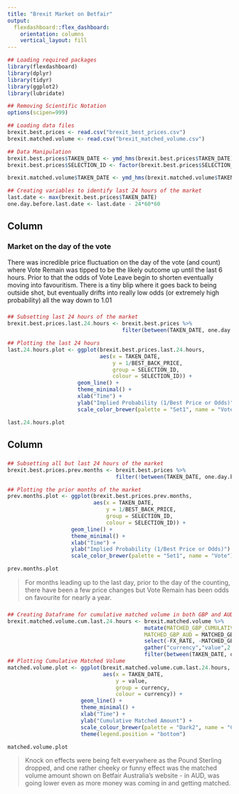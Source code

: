 ```yaml
---
title: "Brexit Market on Betfair"
output: 
  flexdashboard::flex_dashboard:
    orientation: columns
    vertical_layout: fill
---
```


```r
## Loading required packages
library(flexdashboard)
library(dplyr)
library(tidyr)
library(ggplot2)
library(lubridate)

## Removing Scientific Notation
options(scipen=999)

## Loading data files
brexit.best.prices <- read.csv("brexit_best_prices.csv")
brexit.matched.volume <- read.csv("brexit_matched_volume.csv")

## Data Manipulation
brexit.best.prices$TAKEN_DATE <- ymd_hms(brexit.best.prices$TAKEN_DATE)
brexit.best.prices$SELECTION_ID <- factor(brexit.best.prices$SELECTION_ID, labels = c("Leave","Remain"))

brexit.matched.volume$TAKEN_DATE <- ymd_hms(brexit.matched.volume$TAKEN_DATE)

## Creating variables to identify last 24 hours of the market
last.date <- max(brexit.best.prices$TAKEN_DATE)
one.day.before.last.date <- last.date - 24*60*60
```

Column {data-width=600}
-----------------------------------------------------------------------

### **Market on the day of the vote** {data-height=200}

There was incredible price fluctuation on the day of the vote (and count) where Vote Remain was tipped to be the likely outcome up until the last 6 hours. Prior to that the odds of Vote Leave begin to shorten eventually moving into favouritism. There is a tiny blip where it goes back to being outside shot, but eventually drifts into really low odds (or extremely high probability) all the way down to 1.01

### {data-height=800}

```r
## Subsetting last 24 hours of the market
brexit.best.prices.last.24.hours <- brexit.best.prices %>% 
                                    filter(between(TAKEN_DATE, one.day.before.last.date, last.date))

## Plotting the last 24 hours
last.24.hours.plot <- ggplot(brexit.best.prices.last.24.hours,
                             aes(x = TAKEN_DATE,
                                 y = 1/BEST_BACK_PRICE,
                                 group = SELECTION_ID,
                                 colour = SELECTION_ID)) +
                      geom_line() +
                      theme_minimal() + 
                      xlab("Time") + 
                      ylab("Implied Probability (1/Best Price or Odds)") + 
                      scale_color_brewer(palette = "Set1", name = "Vote")

last.24.hours.plot
```

Column {data-width=400}
-----------------------------------------------------------------------

### {data-height=400}

```r
## Subsetting all but last 24 hours of the market
brexit.best.prices.prev.months <- brexit.best.prices %>% 
                                  filter(!between(TAKEN_DATE, one.day.before.last.date, last.date))

## Plotting the prior months of the market
prev.months.plot <- ggplot(brexit.best.prices.prev.months,
                           aes(x = TAKEN_DATE,
                               y = 1/BEST_BACK_PRICE,
                               group = SELECTION_ID,
                               colour = SELECTION_ID)) +
                    geom_line() +
                    theme_minimal() +
                    xlab("Time") + 
                    ylab("Implied Probability (1/Best Price or Odds)") +
                    scale_color_brewer(palette = "Set1", name = "Vote") 

prev.months.plot
```

> For months leading up to the last day, prior to the day of the counting, there have been a few price changes but Vote Remain has been odds on favourite for nearly a year.

### {data-height=400}

```r
## Creating Dataframe for cumulative matched volume in both GBP and AUD
brexit.matched.volume.cum.last.24.hours <- brexit.matched.volume %>% 
                                           mutate(MATCHED_GBP_CUMULATIVE = cumsum(MATCHED_GBP),
                                           MATCHED_GBP_AUD = MATCHED_GBP_CUMULATIVE * FX_RATE) %>%
                                           select(-FX_RATE, -MATCHED_GBP, - MATCHED_AUD) %>%
                                           gather("currency","value",2:3) %>%
                                           filter(between(TAKEN_DATE, one.day.before.last.date, last.date))
## Plotting Cumulative Matched Volume
matched.volume.plot <- ggplot(brexit.matched.volume.cum.last.24.hours,
                              aes(x = TAKEN_DATE,
                                  y = value,
                                  group = currency,
                                  colour = currency)) +
                       geom_line() +
                       theme_minimal() +
                       xlab("Time") +
                       ylab("Cumulative Matched Amount") +
                       scale_colour_brewer(palette = "Dark2", name = "Currency") +
                       theme(legend.position = "bottom")

matched.volume.plot
```

> Knock on effects were being felt everywhere as the Pound Sterling dropped, and one rather cheeky or funny effect was the matched volume amount shown on Betfair Australia's website - in AUD, was going lower even as more money was coming in and getting matched. 